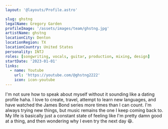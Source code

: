 ```yaml
---
layout: '@layouts/Profile.astro'

slug: ghstng
legalName: Gregory Garden
profileImage: '/assets/images/team/ghstng.jpg'
artistName: ghstng
locationCity: Denton
locationRegion: TX
locationCountry: United States
personality: INTJ
roles: [songwriting, vocals, guitar, production, mixing, design]
startDate: '2023-01-01'
links: 
  - name: Youtube
    url: 'https://youtube.com/@ghstng2222'
    icon: icon-youtube
---
```


I'm not sure how to speak about myself without it sounding like a dating profile haha. I love to create, travel, attempt to learn new languages, and have watched the James Bond series more times than I can count. I'm always trying new things, but music remains the one I keep coming back to. My life is basically just a constant state of feeling like I'm pretty damn good at a thing, and then wondering why I even try the next day 😆.